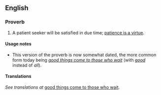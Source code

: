 ==English==

===Proverb===
{{infl|en|proverb|head=[[all]] [[things]] [[come]] [[to]] [[those]] [[who]] [[wait]]}}

# {{dated}} A patient seeker will be satisfied in due time; [[patience is a virtue]].

====Usage notes====
* This version of the proverb is now somewhat dated, the more common form today being ''[[good things come to those who wait]]'' (with ''[[good]]'' instead of ''all'').

====Translations====
{{rfc-tsort|unknown line format: ''See translations at''  good things come to those who wait .}}
{{trans-top|patience is a virtue}}
''See translations at'' [[good things come to those who wait]].
{{trans-mid}}
{{trans-bottom}}